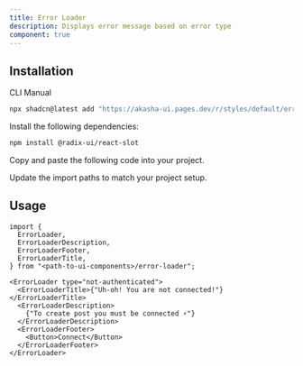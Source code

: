 ```yaml
---
title: Error Loader
description: Displays error message based on error type
component: true
---
```


<ComponentPreview name="error-loader-demo" description="An error loader" />

## Installation

<Tabs defaultValue="cli">

<TabsList>
  <TabsTrigger value="cli">CLI</TabsTrigger>
  <TabsTrigger value="manual">Manual</TabsTrigger>
</TabsList>
<TabsContent value="cli">

```bash
npx shadcn@latest add "https://akasha-ui.pages.dev/r/styles/default/error-loader.json"
```

</TabsContent>

<TabsContent value="manual">

<Steps>

<Step>Install the following dependencies:</Step>

```bash
npm install @radix-ui/react-slot
```

<Step>Copy and paste the following code into your project.</Step>

<ComponentSource name="error-loader" />

<Step>Update the import paths to match your project setup.</Step>

</Steps>

</TabsContent>

</Tabs>

## Usage

```tsx
import {
  ErrorLoader,
  ErrorLoaderDescription,
  ErrorLoaderFooter,
  ErrorLoaderTitle,
} from "<path-to-ui-components>/error-loader";
```

```tsx
<ErrorLoader type="not-authenticated">
  <ErrorLoaderTitle>{"Uh-oh! You are not connected!"}</ErrorLoaderTitle>
  <ErrorLoaderDescription>
    {"To create post you must be connected ⚡️"}
  </ErrorLoaderDescription>
  <ErrorLoaderFooter>
    <Button>Connect</Button>
  </ErrorLoaderFooter>
</ErrorLoader>
```
